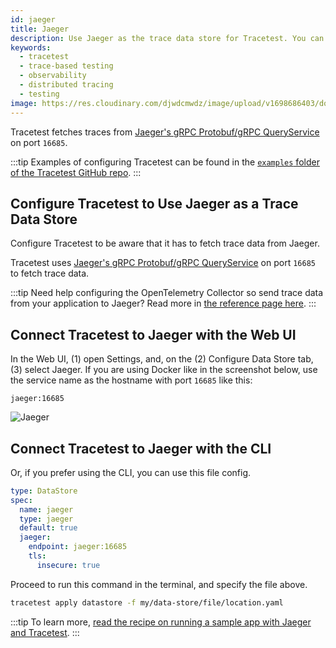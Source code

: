 ```yaml
---
id: jaeger
title: Jaeger
description: Use Jaeger as the trace data store for Tracetest. You can use the native connection from Tracetest to pull telemetry data directly from Jaeger.
keywords:
  - tracetest
  - trace-based testing
  - observability
  - distributed tracing
  - testing
image: https://res.cloudinary.com/djwdcmwdz/image/upload/v1698686403/docs/Blog_Thumbnail_14_rsvkmo.jpg
---
```


Tracetest fetches traces from [Jaeger's gRPC Protobuf/gRPC QueryService](https://www.jaegertracing.io/docs/1.42/deployment/#query-service--ui) on port `16685`.

:::tip
Examples of configuring Tracetest can be found in the [`examples` folder of the Tracetest GitHub repo](https://github.com/kubeshop/tracetest/tree/main/examples).
:::

## Configure Tracetest to Use Jaeger as a Trace Data Store

Configure Tracetest to be aware that it has to fetch trace data from Jaeger.

Tracetest uses [Jaeger's gRPC Protobuf/gRPC QueryService](https://www.jaegertracing.io/docs/1.42/deployment/#query-service--ui) on port `16685` to fetch trace data.

:::tip
Need help configuring the OpenTelemetry Collector so send trace data from your application to Jaeger? Read more in [the reference page here](/configuration/opentelemetry-collector-configuration-file-reference).
:::

## Connect Tracetest to Jaeger with the Web UI

In the Web UI, (1) open Settings, and, on the (2) Configure Data Store tab, (3) select Jaeger. If you are using Docker like in the screenshot below, use the service name as the hostname with port `16685` like this:

```
jaeger:16685
```

![Jaeger](../img/Jaeger-settings.png)

## Connect Tracetest to Jaeger with the CLI

Or, if you prefer using the CLI, you can use this file config.

```yaml
type: DataStore
spec:
  name: jaeger
  type: jaeger
  default: true
  jaeger:
    endpoint: jaeger:16685
    tls:
      insecure: true
```

Proceed to run this command in the terminal, and specify the file above.

```bash
tracetest apply datastore -f my/data-store/file/location.yaml
```

:::tip
To learn more, [read the recipe on running a sample app with Jaeger and Tracetest](/examples-tutorials/recipes/running-tracetest-with-jaeger).
:::
